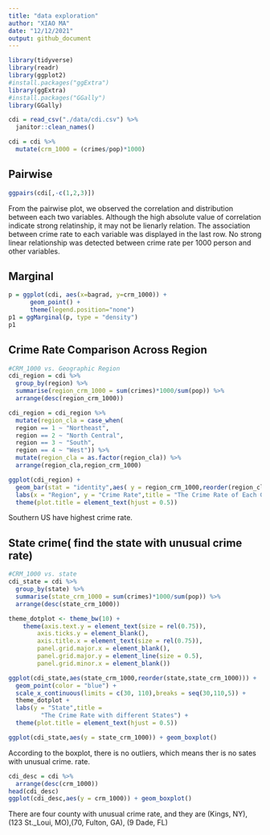 ```yaml
---
title: "data exploration"
author: "XIAO MA"
date: "12/12/2021"
output: github_document
---
```


```r
library(tidyverse)
library(readr)
library(ggplot2) 
#install.packages("ggExtra")
library(ggExtra)
#install.packages("GGally")
library(GGally) 
```

```r
cdi = read_csv("./data/cdi.csv") %>%
  janitor::clean_names() 

cdi = cdi %>% 
  mutate(crm_1000 = (crimes/pop)*1000)
```

## Pairwise
```r
ggpairs(cdi[,-c(1,2,3)])
```
From the pairwise plot, we observed the correlation and distribution between each two variables. Although the high absolute value of correlation indicate strong relatinship, it may not be lienarly relation. The association between crime rate to each variable was displayed in the last row. No strong linear relationship was detected between crime rate per 1000 person and other variables. 

## Marginal 
```r
p = ggplot(cdi, aes(x=bagrad, y=crm_1000)) +
      geom_point() +
      theme(legend.position="none")
p1 = ggMarginal(p, type = "density")
p1
```



## Crime Rate Comparison Across Region
```r
#CRM_1000 vs. Geographic Region
cdi_region = cdi %>%
  group_by(region) %>%
  summarise(region_crm_1000 = sum(crimes)*1000/sum(pop)) %>%
  arrange(desc(region_crm_1000))

cdi_region = cdi_region %>%
  mutate(region_cla = case_when(
  region == 1 ~ "Northeast",
  region == 2 ~ "North Central",
  region == 3 ~ "South",
  region == 4 ~ "West")) %>% 
  mutate(region_cla = as.factor(region_cla)) %>% 
  arrange(region_cla,region_crm_1000)

ggplot(cdi_region) + 
  geom_bar(stat = "identity",aes( y = region_crm_1000,reorder(region_cla,+region_crm_1000)),fill = "darkblue",width = 0.3) +
  labs(x = "Region", y = "Crime Rate",title = "The Crime Rate of Each Geographic Region") +
  theme(plot.title = element_text(hjust = 0.5))
```
Southern US have highest crime rate. 

## State crime( find the state with unusual crime rate)
```r
#CRM_1000 vs. state
cdi_state = cdi %>%
  group_by(state) %>%
  summarise(state_crm_1000 = sum(crimes)*1000/sum(pop)) %>%
  arrange(desc(state_crm_1000))

theme_dotplot <- theme_bw(10) +
    theme(axis.text.y = element_text(size = rel(0.75)),
        axis.ticks.y = element_blank(),
        axis.title.x = element_text(size = rel(0.75)),
        panel.grid.major.x = element_blank(),
        panel.grid.major.y = element_line(size = 0.5),
        panel.grid.minor.x = element_blank())

ggplot(cdi_state,aes(state_crm_1000,reorder(state,state_crm_1000))) +
  geom_point(color = "blue") +
  scale_x_continuous(limits = c(30, 110),breaks = seq(30,110,5)) + 
  theme_dotplot +
  labs(y = "State",title = 
         "The Crime Rate with different States") +
  theme(plot.title = element_text(hjust = 0.5))

ggplot(cdi_state,aes(y = state_crm_1000)) + geom_boxplot()
```
According to the boxplot, there is no outliers, which means ther is no sates with unusual crime. rate.
```r
cdi_desc = cdi %>%
  arrange(desc(crm_1000))
head(cdi_desc)
ggplot(cdi_desc,aes(y = crm_1000)) + geom_boxplot()
```
There are four county with unusual crime rate, and they are (Kings, NY), (123 St._Loui, MO),(70, Fulton, GA), (9 Dade, FL)


